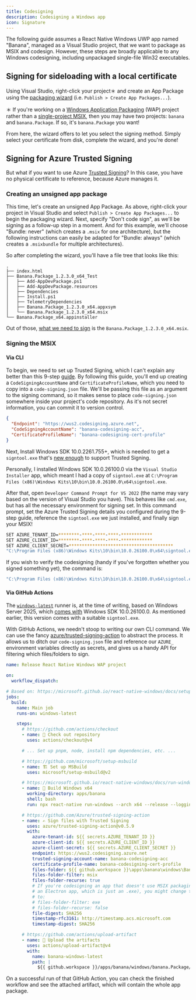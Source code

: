 ```yaml
---
title: Codesigning
description: Codesigning a Windows app
icon: Signature
---
```


The following guide assumes a React Native Windows UWP app named "Banana", managed as a Visual Studio project, that we want to package as MSIX and codesign. However, these steps are broadly applicable to any Windows codesigning, including unpackaged single-file Win32 executables.

## Signing for sideloading with a local certificate

Using Visual Studio, right-click your project＊ and create an App Package using the [packaging wizard](https://learn.microsoft.com/en-us/windows/msix/package/packaging-uwp-apps#create-an-app-package-using-the-packaging-wizard) (i.e. `Publish > Create App Packages...`).

<Callout type='info'>

＊ If you're working on a [Windows Application Packaging](https://learn.microsoft.com/en-us/windows/msix/desktop/desktop-to-uwp-packaging-dot-net#set-up-the-windows-application-packaging-project-in-your-solution) (WAP) project rather than a [single-project MSIX](https://learn.microsoft.com/en-us/windows/apps/windows-app-sdk/single-project-msix?tabs=csharp), then you may have two projects: `banana` and `banana.Package`. If so, it's `banana.Package` you want!

</Callout>

From here, the wizard offers to let you select the signing method. Simply select your certificate from disk, complete the wizard, and you're done!

## Signing for Azure Trusted Signing

But what if you want to use Azure [Trusted Signing](https://learn.microsoft.com/en-us/azure/trusted-signing/overview)? In this case, you have no physical certificate to reference, because Azure manages it.

### Creating an unsigned app package

This time, let's create an unsigned App Package. As above, right-click your project in Visual Studio and select `Publish > Create App Packages...` to begin the packaging wizard. Next, specify "Don't code sign", as we'll be signing as a follow-up step in a moment. And for this example, we'll choose "Bundle: never" (which creates a `.msix` for one architecture), but the following instructions can easily be adapted for "Bundle: always" (which creates a `.msixbundle` for multiple architectures).

So after completing the wizard, you'll have a file tree that looks like this:

```
.
├── index.html
├── Banana.Package_1.2.3.0_x64_Test
│   ├── Add-AppDevPackage.ps1
│   ├── Add-AppDevPackage.resources
│   ├── Dependencies
│   ├── Install.ps1
│   ├── TelemetryDependencies
│   ├── Banana.Package_1.2.3.0_x64.appxsym
│   └── Banana.Package_1.2.3.0_x64.msix
└── Banana.Package_x64.appinstaller
```

Out of those, [what we need to sign](https://learn.microsoft.com/en-us/windows/msix/package/persistent-identity) is the `Banana.Package_1.2.3.0_x64.msix`.

### Signing the MSIX

#### Via CLI

To begin, we need to set up Trusted Signing, which I can't explain any better than this 9-step [guide](https://melatonin.dev/blog/code-signing-on-windows-with-azure-trusted-signing/). By following this guide, you'll end up creating a `CodeSigningAccountName` and `CertificateProfileName`, which you need to copy into a `code-signing.json` file. We'll be passing this file as an argument to the signing command, so it makes sense to place `code-signing.json` somewhere inside your project's code repository. As it's not secret information, you can commit it to version control.

```json
{
  "Endpoint": "https://wus2.codesigning.azure.net",
  "CodeSigningAccountName": "banana-codesigning-acc",
  "CertificateProfileName": "banana-codesigning-cert-profile"
}
```

Next, Install Windows SDK 10.0.2261.755+, which is needed to get a `signtool.exe` that's [new enough](https://learn.microsoft.com/en-us/azure/trusted-signing/how-to-signing-integrations#set-up-signtool-to-use-trusted-signing) to support Trusted Signing.

<Callout type='info'>

Personally, I installed Windows SDK 10.0.26100.0 via the `Visual Studio Installer` app, which meant I had a copy of `signtool.exe` at `C:\Program Files (x86)\Windows Kits\10\bin\10.0.26100.0\x64\signtool.exe`.

</Callout>

After that, open `Developer Command Prompt for VS 2022` (the name may vary based on the version of Visual Studio you have). This behaves like `cmd.exe`, but has all the necessary environment for signing set. In this command prompt, set the Azure Trusted Signing details you configured during the 9-step guide, reference the `signtool.exe` we just installed, and finally sign your MSIX!

```sh
SET AZURE_TENANT_ID=********-****-****-****-************
SET AZURE_CLIENT_ID=********-****-****-****-************
SET AZURE_CLIENT_SECRET=****************************************
"C:\Program Files (x86)\Windows Kits\10\bin\10.0.26100.0\x64\signtool.exe" sign /v /debug /fd SHA256 /tr http://timestamp.acs.microsoft.com /td SHA256 /dlib "%UserProfile%\.nuget\packages\microsoft.trusted.signing.client\1.0.60\bin\x64\Azure.CodeSigning.Dlib.dll" /dmdf "..\code-signing.json" "Banana.Package_1.2.3.0_x64_Test\Banana.Package_1.2.3.0_x64.msix"
```

If you wish to verify the codesigning (handy if you've forgotten whether you signed something yet), the command is:

```sh
"C:\Program Files (x86)\Windows Kits\10\bin\10.0.26100.0\x64\signtool.exe" verify /v /pa "Banana.Package_1.2.3.0_x64_Test\Banana.Package_1.2.3.0_x64.msix"
```

#### Via GitHub Actions

The [`windows-latest`](https://github.com/actions/runner-images?tab=readme-ov-file#available-images) runner is, at the time of writing, based on Windows Server 2025, which [comes with](https://github.com/actions/runner-images/blob/main/images/windows/Windows2025-Readme.md) Windows SDK 10.0.26100.0. As mentioned earlier, this version comes with a suitable `signtool.exe`.

With GitHub Actions, we needn't stoop to writing our own CLI command. We can use the fancy [azure/trusted-signing-action](https://github.com/Azure/trusted-signing-action) to abstract the process. It allows us to ditch our `code-signing.json` file and reference our `AZURE_` environment variables directly as secrets, and gives us a handy API for filtering which files/folders to sign.

```yml
name: Release React Native Windows WAP project

on:
  workflow_dispatch:

# Based on: https://microsoft.github.io/react-native-windows/docs/setup-ci
jobs:
  build:
    name: Main job
    runs-on: windows-latest

    steps:
      # https://github.com/actions/checkout
      - name: 🚪 Check out repository
        uses: actions/checkout@v4

      # ... Set up pnpm, node, install npm dependencies, etc. ...

      # https://github.com/microsoft/setup-msbuild
      - name: 🏗️ Set up MSBuild
        uses: microsoft/setup-msbuild@v2

      # https://microsoft.github.io/react-native-windows/docs/run-windows-cli
      - name: 👷 Build Windows x64
        working-directory: apps/banana
        shell: bash
        run: npx react-native run-windows --arch x64 --release --logging --no-deploy

      # https://github.com/Azure/trusted-signing-action
      - name: ✍️ Sign files with Trusted Signing
        uses: azure/trusted-signing-action@v0.5.9
        with:
          azure-tenant-id: ${{ secrets.AZURE_TENANT_ID }}
          azure-client-id: ${{ secrets.AZURE_CLIENT_ID }}
          azure-client-secret: ${{ secrets.AZURE_CLIENT_SECRET }}
          endpoint: https://wus2.codesigning.azure.net
          trusted-signing-account-name: banana-codesigning-acc
          certificate-profile-name: banana-codesigning-cert-profile
          files-folder: ${{ github.workspace }}\apps\banana\windows\Banana.Package\AppPackages
          files-folder-filter: msix
          files-folder-recurse: true
          # If you're codesigning an app that doesn't use MSIX packaging (e.g.
          # an Electron app, which is just an .exe), you might change the above
          # to:
          # files-folder-filter: exe
          # files-folder-recurse: false
          file-digest: SHA256
          timestamp-rfc3161: http://timestamp.acs.microsoft.com
          timestamp-digest: SHA256

      # https://github.com/actions/upload-artifact
      - name: 🚀 Upload the artifacts
        uses: actions/upload-artifact@v4
        with:
          name: banana-windows-latest
          path: |
            ${{ github.workspace }}/apps/banana/windows/banana.Package/AppPackages/*
```

On a successful run of that GitHub Action, you can check the finished workflow and see the attached artifact, which will contain the whole app package.
